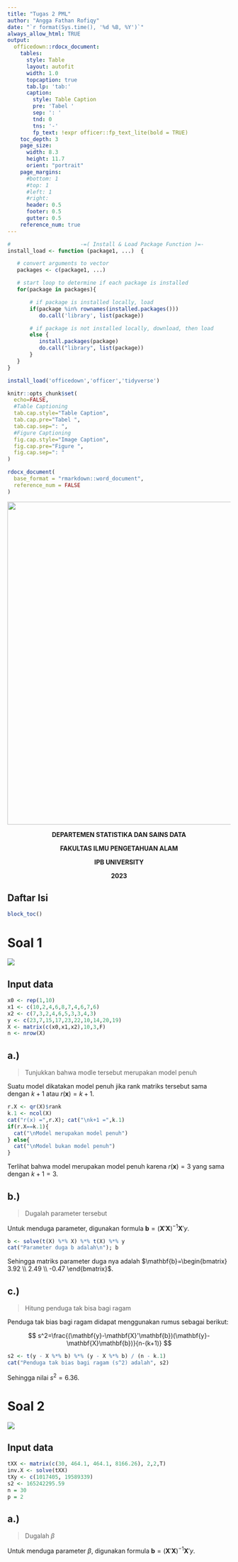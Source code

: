 ```yaml
---
title: "Tugas 2 PML"
author: "Angga Fathan Rofiqy"
date: "`r format(Sys.time(), '%d %B, %Y')`"
always_allow_html: TRUE
output:
  officedown::rdocx_document:
    tables:
      style: Table
      layout: autofit
      width: 1.0
      topcaption: true
      tab.lp: 'tab:'
      caption:
        style: Table Caption
        pre: 'Tabel '
        sep: ': '
        tnd: 0
        tns: '-'
        fp_text: !expr officer::fp_text_lite(bold = TRUE)
    toc_depth: 3
    page_size:
      width: 8.3
      height: 11.7
      orient: "portrait"
    page_margins:
      #bottom: 1
      #top: 1
      #left: 1
      #right:
      header: 0.5
      footer: 0.5
      gutter: 0.5
    reference_num: true
---
```


```{=html}
<style>
.centered-text {
  text-align: center;
}
</style>
```
```r
#                      -=( Install & Load Package Function )=-
install_load <- function (package1, ...)  {   

   # convert arguments to vector
   packages <- c(package1, ...)

   # start loop to determine if each package is installed
   for(package in packages){

       # if package is installed locally, load
       if(package %in% rownames(installed.packages()))
          do.call('library', list(package))

       # if package is not installed locally, download, then load
       else {
          install.packages(package)
          do.call("library", list(package))
       }
   } 
}

install_load('officedown','officer','tidyverse')

knitr::opts_chunk$set(
  echo=FALSE,
  #Table Captioning
  tab.cap.style="Table Caption",
  tab.cap.pre="Tabel ",
  tab.cap.sep=": ",
  #Figure Captioning
  fig.cap.style="Image Caption",
  fig.cap.pre="Figure ",
  fig.cap.sep=": "
)

rdocx_document(
  base_format = "rmarkdown::word_document",
  reference_num = FALSE
)
```

$$
\text{ }
$$

$$
\text{ }
$$

$$
\text{ }
$$

$$
\text{ }
$$

![](images/ipb-01.png){width="729"}

$$
\text{ }
$$

$$
\text{ }
$$

$\text{ }\text{ }\text{ }\text{ }\text{ }\text{ }\text{ }\text{ }\text{ }\text{ }\text{ }\text{ }\text{ }\text{ }\text{ }\text{ }\text{ }\text{ }\text{ }\text{ }\text{ }\text{ }\text{ }\text{ }\text{ }\text{ }\text{ }\text{ }\text{ }\text{ }\text{ }\text{ }\text{ }\text{ }\text{ }\text{ }\text{ }\text{ }\text{ }\text{ }\text{ }\text{ }\text{ }\text{ }$

$$
\text{ }
$$

$$
\text{ }
$$

$$
\textbf{DEPARTEMEN STATISTIKA DAN SAINS DATA}
$$

$$
\textbf{FAKULTAS ILMU PENGETAHUAN ALAM}
$$

$$
\textbf{IPB UNIVERSITY}
$$

$$
\textbf{2023}
$$

\newpage

## Daftar Isi

```r
block_toc()
```

\newpage

# Soal 1

![](images/Screenshot%202023-12-19%20201916.png)

## Input data

```r
x0 <- rep(1,10)
x1 <- c(10,2,4,6,8,7,4,6,7,6) 
x2 <- c(7,3,2,4,6,5,3,3,4,3)
y <- c(23,7,15,17,23,22,10,14,20,19) 
X <- matrix(c(x0,x1,x2),10,3,F)
n <- nrow(X) 
```

## a.)

> Tunjukkan bahwa modle tersebut merupakan model penuh

Suatu model dikatakan model penuh jika rank matriks tersebut sama dengan $k+1$ atau $r(\mathbf{x})=k+1$.

```r
r.X <- qr(X)$rank 
k.1 <- ncol(X) 
cat("r(x) =",r.X); cat("\nk+1 =",k.1)
if(r.X==k.1){
  cat("\nModel merupakan model penuh")
} else{
  cat("\nModel bukan model penuh")
}
```

Terlihat bahwa model merupakan model penuh karena $r(\mathbf{x})=3$ yang sama dengan $k+1=3$.

## b.)

> Dugalah parameter tersebut

Untuk menduga parameter, digunakan formula $\mathbf{b}=(\mathbf{X}'\mathbf{X})^{-1}\mathbf{X}'y$.

```r
b <- solve(t(X) %*% X) %*% t(X) %*% y 
cat("Parameter duga b adalah\n"); b
```

Sehingga matriks parameter duga nya adalah $\mathbf{b}=\begin{bmatrix} 3.92 \\ 2.49 \\ -0.47 \end{bmatrix}$.

## c.) 

> Hitung penduga tak bisa bagi ragam

Penduga tak bias bagi ragam didapat menggunakan rumus sebagai berikut:

$$
s^2=\frac{(\mathbf{y}-\mathbf{X}'\mathbf{b})(\mathbf{y}-\mathbf{X}\mathbf{b})}{n-(k+1)}
$$

```r
s2 <- t(y - X %*% b) %*% (y - X %*% b) / (n - k.1) 
cat("Penduga tak bias bagi ragam (s^2) adalah", s2)
```

Sehingga nilai $s^2=6.36$.

\newpage

# Soal 2

![](images/Screenshot 2023-12-19 205205.png)

## Input data

```r
tXX <- matrix(c(30, 464.1, 464.1, 8166.26), 2,2,T) 
inv.X <- solve(tXX)
tXy <- c(1017405, 19589339) 
s2 <- 165242295.59
n = 30 
p = 2
```

## a.) 

> Dugalah $\beta$

Untuk menduga parameter $\beta$, digunakan formula $\mathbf{b}=(\mathbf{X}'\mathbf{X})^{-1}\mathbf{X}'y$.
